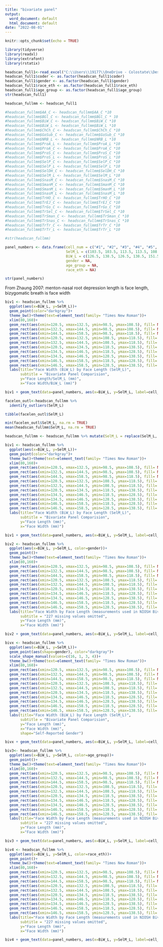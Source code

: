 ```yaml
---
title: "bivariate panel"
output:
  word_document: default
  html_document: default
date: "2022-08-01"
---
```


```r
knitr::opts_chunk$set(echo = TRUE)
```

```r
library(tidyverse)
library(readxl)
library(extrafont)
library(rstatix)
```

```r
headscan_full1<-read_excel("C:\\Users\\19177\\OneDrive - Colostate\\Desktop\\Dissertation\\headscan_dissertation\\headscan_full1.xlsx")
headscan_full1$coder <- as.factor(headscan_full1$coder)
headscan_full1$gender <- as.factor(headscan_full1$gender)
headscan_full1$race_eth <- as.factor(headscan_full1$race_eth)
headscan_full1$age_group <- as.factor(headscan_full1$age_group)
str(headscan_full1)
```

```r
headscan_fullmm <- headscan_full1

#headscan_fullmm$AA_C <- headscan_fullmm$AA_C *10
#headscan_fullmm$BGl_C <- headscan_fullmm$BGl_C * 10
#headscan_fullmm$BiW_C <- headscan_fullmm$BiW_C *10
#headscan_fullmm$BiW_L <- headscan_fullmm$BiW_L *10
#headscan_fullmm$ChCh_C <- headscan_fullmm$ChCh_C *10
#headscan_fullmm$GoSub_C <- headscan_fullmm$GoSub_C *10
#headscan_fullmm$NRB_L <- headscan_fullmm$NRB_L *10
#headscan_fullmm$ProA_L <- headscan_fullmm$ProA_L *10
#headscan_fullmm$ProA_C <- headscan_fullmm$ProA_C *10
#headscan_fullmm$ProS_C <- headscan_fullmm$ProS_C *10
#headscan_fullmm$ProS_L <- headscan_fullmm$ProS_L *10
#headscan_fullmm$SelP_C <- headscan_fullmm$SelP_C *10
#headscan_fullmm$SelP_L <- headscan_fullmm$SelP_L *10
#headscan_fullmm$SelDH_C <- headscan_fullmm$SelDH_C *10
#headscan_fullmm$SelM_L <- headscan_fullmm$SelM_L *10
#headscan_fullmm$SnasM_C <- headscan_fullmm$SnasM_C *10
#headscan_fullmm$SmanM_C <- headscan_fullmm$SmanM_C *10
#headscan_fullmm$SmanM_L <- headscan_fullmm$SmanM_L *10
#headscan_fullmm$SnasM_L <- headscan_fullmm$SnasM_L *10
#headscan_fullmm$TrHO_C <- headscan_fullmm$TrHO_C *10
#headscan_fullmm$TrEJ_C <- headscan_fullmm$TrEJ_C *10
#headscan_fullmm$TrGo_C <- headscan_fullmm$TrGo_C *10
#headscan_fullmm$TrSel_C <- headscan_fullmm$TrSel_C *10
#headscan_fullmm$TrSman_C <- headscan_fullmm$TrSman_C *10
#headscan_fullmm$TrSnas_C <- headscan_fullmm$TrSnas_C *10
#headscan_fullmm$TrTr_C <- headscan_fullmm$TrTr_C *10
#headscan_fullmm$TrTr_L <- headscan_fullmm$TrTr_L *10

#str(headscan_fullmm)
```





```r
panel_numbers <- data.frame(cell_num = c("#1", "#2", "#3", "#4", "#5", "#6", "#7", "#8", "#9", "#10"),
                            SelM_L = c(103.5, 103.5, 113.5, 113.5, 108.5, 128.5, 123.5, 123.5, 133.5, 133.5),
                            BiW_L = c(126.5, 138.5, 126.5, 138.5, 151.5, 127.5, 140.5, 152.5, 140.5, 152.5),
                            gender = NA,
                            age_group = NA,
                            race_eth = NA)

str(panel_numbers)
```


From Zhaung 2007: menton-nasal root depression length is face length, bizygomatic breath is face width

```r
biv1 <- headscan_fullmm %>% 
  ggplot(aes(x=BiW_L, y=SelM_L))+
  geom_point(color="darkgray")+
  theme_bw()+theme(text=element_text(family= "Times New Roman"))+
  xlim(80,160)+
  geom_rect(aes(xmin=120.5, xmax=132.5, ymin=98.5, ymax=108.5), fill= NA, alpha=0.4, colour="black")+
  geom_rect(aes(xmin=132.5, xmax=144.5, ymin=98.5, ymax=108.5), fill= NA, alpha=0.4, colour="black")+
  geom_rect(aes(xmin=144.5, xmax=158.5, ymin=98.5, ymax=118.5), fill= NA, alpha=0.4, colour="black")+
  geom_rect(aes(xmin=120.5, xmax=132.5, ymin=108.5, ymax=118.5), fill= NA, alpha=0.4, colour="black")+
  geom_rect(aes(xmin=132.5, xmax=144.5, ymin=108.5, ymax=118.5), fill= NA, alpha=0.4, colour="black")+
  geom_rect(aes(xmin=120.5, xmax=134.5, ymin=118.5, ymax=138.5), fill= NA, alpha=0.4, colour="black")+
  geom_rect(aes(xmin=134.5, xmax=146.5, ymin=118.5, ymax=128.5), fill= NA, alpha=0.4, colour="black")+
  geom_rect(aes(xmin=134.5, xmax=146.5, ymin=128.5, ymax=138.5), fill= NA, alpha=0.4, colour="black")+
  geom_rect(aes(xmin=146.5, xmax=158.5, ymin=118.5, ymax=128.5), fill= NA, alpha=0.4, colour="black")+
  geom_rect(aes(xmin=146.5, xmax=158.5, ymin=128.5, ymax=138.5), fill= NA, alpha=0.4, colour="black")+
  labs(title="Face Width (BiW_L) by Face Length (SelM_L)",
       subtitle = "Bivariate Panel Comparision",
       y="Face Length/SelM_L (mm)",
       x="Face Width/BiW_L (mm)")

biv1 + geom_text(data=panel_numbers, aes(x=BiW_L, y=SelM_L, label=cell_num))
```
```r
facelen_outl<-headscan_fullmm %>% 
  identify_outliers(SelM_L)

tibble(facelen_outl$SelM_L)

min(facelen_outl$SelM_L, na.rm = TRUE)
mean(headscan_fullmm$SelM_L, na.rm = TRUE)

headscan_fullmm <- headscan_fullmm %>% mutate(SelM_L = replace(SelM_L, SelM_L<70, NA))
```


```r
biv1 <- headscan_fullmm %>% 
  ggplot(aes(x=BiW_L, y=SelM_L))+
  geom_point(color="darkgray")+
  theme_bw()+theme(text=element_text(family= "Times New Roman"))+
  xlim(80,160)+
  geom_rect(aes(xmin=120.5, xmax=132.5, ymin=98.5, ymax=108.5), fill= NA, alpha=0.4, colour="black")+
  geom_rect(aes(xmin=132.5, xmax=144.5, ymin=98.5, ymax=108.5), fill= NA, alpha=0.4, colour="black")+
  geom_rect(aes(xmin=144.5, xmax=158.5, ymin=98.5, ymax=118.5), fill= NA, alpha=0.4, colour="black")+
  geom_rect(aes(xmin=120.5, xmax=132.5, ymin=108.5, ymax=118.5), fill= NA, alpha=0.4, colour="black")+
  geom_rect(aes(xmin=132.5, xmax=144.5, ymin=108.5, ymax=118.5), fill= NA, alpha=0.4, colour="black")+
  geom_rect(aes(xmin=120.5, xmax=134.5, ymin=118.5, ymax=138.5), fill= NA, alpha=0.4, colour="black")+
  geom_rect(aes(xmin=134.5, xmax=146.5, ymin=118.5, ymax=128.5), fill= NA, alpha=0.4, colour="black")+
  geom_rect(aes(xmin=134.5, xmax=146.5, ymin=128.5, ymax=138.5), fill= NA, alpha=0.4, colour="black")+
  geom_rect(aes(xmin=146.5, xmax=158.5, ymin=118.5, ymax=128.5), fill= NA, alpha=0.4, colour="black")+
  geom_rect(aes(xmin=146.5, xmax=158.5, ymin=128.5, ymax=138.5), fill= NA, alpha=0.4, colour="black")+
  labs(title="Face Width (BiW_L) by Face Length (SelM_L)",
       subtitle = "Bivariate Panel Comparision",
       y="Face Length (mm)",
       x="Face Width (mm)")

biv1 + geom_text(data=panel_numbers, aes(x=BiW_L, y=SelM_L, label=cell_num))
```


```r
biv2 <- headscan_fullmm %>% 
  ggplot(aes(x=BiW_L, y=SelM_L, color=gender))+
  geom_point()+
  theme_bw()+theme(text=element_text(family= "Times New Roman"))+
  xlim(80,160)+
  geom_rect(aes(xmin=120.5, xmax=132.5, ymin=98.5, ymax=108.5), fill= NA, alpha=0.4, colour="black")+
  geom_rect(aes(xmin=132.5, xmax=144.5, ymin=98.5, ymax=108.5), fill= NA, alpha=0.4, colour="black")+
  geom_rect(aes(xmin=144.5, xmax=158.5, ymin=98.5, ymax=118.5), fill= NA, alpha=0.4, colour="black")+
  geom_rect(aes(xmin=120.5, xmax=132.5, ymin=108.5, ymax=118.5), fill= NA, alpha=0.4, colour="black")+
  geom_rect(aes(xmin=132.5, xmax=144.5, ymin=108.5, ymax=118.5), fill= NA, alpha=0.4, colour="black")+
  geom_rect(aes(xmin=120.5, xmax=134.5, ymin=118.5, ymax=138.5), fill= NA, alpha=0.4, colour="black")+
  geom_rect(aes(xmin=134.5, xmax=146.5, ymin=118.5, ymax=128.5), fill= NA, alpha=0.4, colour="black")+
  geom_rect(aes(xmin=134.5, xmax=146.5, ymin=128.5, ymax=138.5), fill= NA, alpha=0.4, colour="black")+
  geom_rect(aes(xmin=146.5, xmax=158.5, ymin=118.5, ymax=128.5), fill= NA, alpha=0.4, colour="black")+
  geom_rect(aes(xmin=146.5, xmax=158.5, ymin=128.5, ymax=138.5), fill= NA, alpha=0.4, colour="black")+
  labs(title="Face Width by Face Length (measurements used in NIOSH Bivariate Panel)",
       subtitle = "227 missing values omitted",
       y="Face Length (mm)",
       x="Face Width (mm)")

biv2 + geom_text(data=panel_numbers, aes(x=BiW_L, y=SelM_L, label=cell_num))
```


```r
bivx <- headscan_fullmm %>% 
  ggplot(aes(x=BiW_L, y=SelM_L))+
  geom_point(aes(shape=gender), color="darkgray")+
  scale_shape_manual(values=c(16, 1, 3, 4))+
  theme_bw()+theme(text=element_text(family= "Times New Roman"))+
  xlim(80,160)+
  geom_rect(aes(xmin=120.5, xmax=132.5, ymin=98.5, ymax=108.5), fill= NA, alpha=0.4, colour="black")+
  geom_rect(aes(xmin=132.5, xmax=144.5, ymin=98.5, ymax=108.5), fill= NA, alpha=0.4, colour="black")+
  geom_rect(aes(xmin=144.5, xmax=158.5, ymin=98.5, ymax=118.5), fill= NA, alpha=0.4, colour="black")+
  geom_rect(aes(xmin=120.5, xmax=132.5, ymin=108.5, ymax=118.5), fill= NA, alpha=0.4, colour="black")+
  geom_rect(aes(xmin=132.5, xmax=144.5, ymin=108.5, ymax=118.5), fill= NA, alpha=0.4, colour="black")+
  geom_rect(aes(xmin=120.5, xmax=134.5, ymin=118.5, ymax=138.5), fill= NA, alpha=0.4, colour="black")+
  geom_rect(aes(xmin=134.5, xmax=146.5, ymin=118.5, ymax=128.5), fill= NA, alpha=0.4, colour="black")+
  geom_rect(aes(xmin=134.5, xmax=146.5, ymin=128.5, ymax=138.5), fill= NA, alpha=0.4, colour="black")+
  geom_rect(aes(xmin=146.5, xmax=158.5, ymin=118.5, ymax=128.5), fill= NA, alpha=0.4, colour="black")+
  geom_rect(aes(xmin=146.5, xmax=158.5, ymin=128.5, ymax=138.5), fill= NA, alpha=0.4, colour="black")+
  labs(title="Face Width (BiW_L) by Face Length (SelM_L)",
       subtitle = "Bivariate Panel Comparision",
       y="Face Length (mm)",
       x="Face Width (mm)", 
       shape="Self-Reported Gender")

bivx + geom_text(data=panel_numbers, aes(x=BiW_L, y=SelM_L, label=cell_num))
```


```r
biv3<- headscan_fullmm %>% 
  ggplot(aes(x=BiW_L, y=SelM_L, color=age_group))+
  geom_point()+
  theme_bw()+theme(text=element_text(family= "Times New Roman"))+
  xlim(80,160)+
  geom_rect(aes(xmin=120.5, xmax=132.5, ymin=98.5, ymax=108.5), fill= NA, alpha=0.4, colour="black")+
  geom_rect(aes(xmin=132.5, xmax=144.5, ymin=98.5, ymax=108.5), fill= NA, alpha=0.4, colour="black")+
  geom_rect(aes(xmin=144.5, xmax=158.5, ymin=98.5, ymax=118.5), fill= NA, alpha=0.4, colour="black")+
  geom_rect(aes(xmin=120.5, xmax=132.5, ymin=108.5, ymax=118.5), fill= NA, alpha=0.4, colour="black")+
  geom_rect(aes(xmin=132.5, xmax=144.5, ymin=108.5, ymax=118.5), fill= NA, alpha=0.4, colour="black")+
  geom_rect(aes(xmin=120.5, xmax=134.5, ymin=118.5, ymax=138.5), fill= NA, alpha=0.4, colour="black")+
  geom_rect(aes(xmin=134.5, xmax=146.5, ymin=118.5, ymax=128.5), fill= NA, alpha=0.4, colour="black")+
  geom_rect(aes(xmin=134.5, xmax=146.5, ymin=128.5, ymax=138.5), fill= NA, alpha=0.4, colour="black")+
  geom_rect(aes(xmin=146.5, xmax=158.5, ymin=118.5, ymax=128.5), fill= NA, alpha=0.4, colour="black")+
  geom_rect(aes(xmin=146.5, xmax=158.5, ymin=128.5, ymax=138.5), fill= NA, alpha=0.4, colour="black")+
  labs(title="Face Width by Face Length (measurements used in NIOSH Bivariate Panel)",
       subtitle = "227 missing values omitted",
       y="Face Length (mm)",
       x="Face Width (mm)")

biv3 + geom_text(data=panel_numbers, aes(x=BiW_L, y=SelM_L, label=cell_num))
```


```r
biv4 <- headscan_fullmm %>% 
  ggplot(aes(x=BiW_L, y=SelM_L, color=race_eth))+
  geom_point()+
  theme_bw()+theme(text=element_text(family= "Times New Roman"))+
  xlim(80,160)+
  geom_rect(aes(xmin=120.5, xmax=132.5, ymin=98.5, ymax=108.5), fill= NA, alpha=0.4, colour="black")+
  geom_rect(aes(xmin=132.5, xmax=144.5, ymin=98.5, ymax=108.5), fill= NA, alpha=0.4, colour="black")+
  geom_rect(aes(xmin=144.5, xmax=158.5, ymin=98.5, ymax=118.5), fill= NA, alpha=0.4, colour="black")+
  geom_rect(aes(xmin=120.5, xmax=132.5, ymin=108.5, ymax=118.5), fill= NA, alpha=0.4, colour="black")+
  geom_rect(aes(xmin=132.5, xmax=144.5, ymin=108.5, ymax=118.5), fill= NA, alpha=0.4, colour="black")+
  geom_rect(aes(xmin=120.5, xmax=134.5, ymin=118.5, ymax=138.5), fill= NA, alpha=0.4, colour="black")+
  geom_rect(aes(xmin=134.5, xmax=146.5, ymin=118.5, ymax=128.5), fill= NA, alpha=0.4, colour="black")+
  geom_rect(aes(xmin=134.5, xmax=146.5, ymin=128.5, ymax=138.5), fill= NA, alpha=0.4, colour="black")+
  geom_rect(aes(xmin=146.5, xmax=158.5, ymin=118.5, ymax=128.5), fill= NA, alpha=0.4, colour="black")+
  geom_rect(aes(xmin=146.5, xmax=158.5, ymin=128.5, ymax=138.5), fill= NA, alpha=0.4, colour="black")+
  labs(title="Face Width by Face Length (measurements used in NIOSH Bivariate Panel)",
       subtitle = "227 missing values omitted",
       y="Face Length (mm)",
       x="Face Width (mm)")

biv4 + geom_text(data=panel_numbers, aes(x=BiW_L, y=SelM_L, label=cell_num))
```